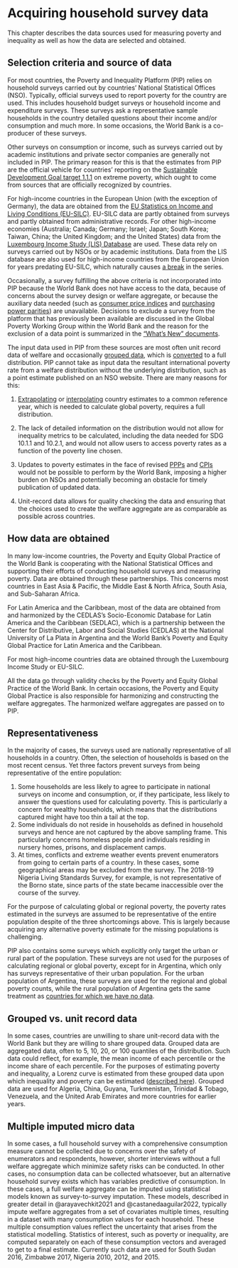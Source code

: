 # Acquiring household survey data {#acquiring}

This chapter describes the data sources used for measuring poverty and inequality as well as how the data are selected and obtained.

## Selection criteria and source of data {#selection}

For most countries, the Poverty and Inequality Platform (PIP) relies on household surveys carried out by countries' National Statistical Offices (NSO). Typically, official surveys used to report poverty for the country are used. This includes household budget surveys or household income and expenditure surveys. These surveys ask a representative sample households in the country detailed questions about their income and/or consumption and much more. In some occasions, the World Bank is a co-producer of these surveys.

Other surveys on consumption or income, such as surveys carried out by academic institutions and private sector companies are generally not included in PIP. The primary reason for this is that the estimates from PIP are the official vehicle for countries' reporting on the [Sustainable Development Goal target 1.1.1](https://sdgs.un.org/goals/goal1) on extreme poverty, which ought to come from sources that are officially recognized by countries.

For high-income countries in the European Union (with the exception of Germany), the data are obtained from the [EU Statistics on Income and Living Conditions (EU-SILC)](https://ec.europa.eu/eurostat/web/microdata/european-union-statistics-on-income-and-living-conditions). EU-SILC data are partly obtained from surveys and partly obtained from administrative records. For other high-income economies (Australia; Canada; Germany; Israel; Japan; South Korea; Taiwan, China; the United Kingdom; and the United States) data from the [Luxembourg Income Study (LIS) Database](https://www.lisdatacenter.org) are used. These data rely on surveys carried out by NSOs or by academic institutions. Data from the LIS database are also used for high-income countries from the European Union for years predating EU-SILC, which naturally causes [a break](#comparability) in the series.

Occasionally, a survey fulfilling the above criteria is not incorporated into PIP because the World Bank does not have access to the data, because of concerns about the survey design or welfare aggregate, or because the auxiliary data needed (such as [consumer price indices](#CPIs) and [purchasing power parities](#PPPs)) are unavailable. Decisions to exclude a survey from the platform that has previously been available are discussed in the Global Poverty Working Group within the World Bank and the reason for the exclusion of a data point is summarized in the ["What's New" documents](https://pip.worldbank.org/publication).

The input data used in PIP from these sources are most often unit record data of welfare and occasionally [grouped data](#grouped), which is [converted](#tgd) to a full distribution. PIP cannot take as input data the resultant international poverty rate from a welfare distribution without the underlying distribution, such as a point estimate published on an NSO website. There are many reasons for this:

1.  [Extrapolating](#extrapolations) or [interpolating](#interpolations) country estimates to a common reference year, which is needed to calculate global poverty, requires a full distribution.

2.  The lack of detailed information on the distribution would not allow for inequality metrics to be calculated, including the data needed for SDG 10.1.1 and 10.2.1, and would not allow users to access poverty rates as a function of the poverty line chosen.

3.  Updates to poverty estimates in the face of revised [PPPs](#PPPs) and [CPIs](#CPIs) would not be possible to perform by the World Bank, imposing a higher burden on NSOs and potentially becoming an obstacle for timely publication of updated data.

4.  Unit-record data allows for quality checking the data and ensuring that the choices used to create the welfare aggregate are as comparable as possible across countries.

## How data are obtained

In many low-income countries, the Poverty and Equity Global Practice of the World Bank is cooperating with the National Statistical Offices and supporting their efforts of conducting household surveys and measuring poverty. Data are obtained through these partnerships. This concerns most countries in East Asia & Pacific, the Middle East & North Africa, South Asia, and Sub-Saharan Africa.

For Latin America and the Caribbean, most of the data are obtained from and harmonized by the CEDLAS's Socio-Economic Database for Latin America and the Caribbean (SEDLAC), which is a partnership between the Center for Distributive, Labor and Social Studies (CEDLAS) at the National University of La Plata in Argentina and the World Bank's Poverty and Equity Global Practice for Latin America and the Caribbean.

For most high-income countries data are obtained through the Luxembourg Income Study or EU-SILC.

All the data go through validity checks by the Poverty and Equity Global Practice of the World Bank. In certain occasions, the Poverty and Equity Global Practice is also responsible for harmonizing and constructing the welfare aggregates. The harmonized welfare aggregates are passed on to PIP.

## Representativeness {#representativeness}

In the majority of cases, the surveys used are nationally representative of all households in a country. Often, the selection of households is based on the most recent census. Yet three factors prevent surveys from being representative of the entire population:

1.  Some households are less likely to agree to participate in national surveys on income and consumption, or, if they participate, less likely to answer the questions used for calculating poverty. This is particularly a concern for wealthy households, which means that the distributions captured might have too thin a tail at the top.
2.  Some individuals do not reside in households as defined in household surveys and hence are not captured by the above sampling frame. This particularly concerns homeless people and individuals residing in nursery homes, prisons, and displacement camps.
3.  At times, conflicts and extreme weather events prevent enumerators from going to certain parts of a country. In these cases, some geographical areas may be excluded from the survey. The 2018-19 Nigeria Living Standards Survey, for example, is not representative of the Borno state, since parts of the state became inaccessible over the course of the survey.

For the purpose of calculating global or regional poverty, the poverty rates estimated in the surveys are assumed to be representative of the entire population despite of the three shortcomings above. This is largely because acquiring any alternative poverty estimate for the missing populations is challenging.

PIP also contains some surveys which explicitly only target the urban or rural part of the population. These surveys are not used for the purposes of calculating regional or global poverty, except for in Argentina, which only has surveys representative of their urban population. For the urban population of Argentina, these surveys are used for the regional and global poverty counts, while the rural population of Argentina gets the same treatment as [countries for which we have no data](#nodata).

## Grouped vs. unit record data {#grouped}

In some cases, countries are unwilling to share unit-record data with the World Bank but they are willing to share grouped data. Grouped data are aggregated data, often to 5, 10, 20, or 100 quantiles of the distribution. Such data could reflect, for example, the mean income of each percentile or the income share of each percentile. For the purposes of estimating poverty and inequality, a Lorenz curve is estimated from these grouped data upon which inequality and poverty can be estimated ([described here](#tgd)). Grouped data are used for Algeria, China, Guyana, Turkmenistan, Trinidad & Tobago, Venezuela, and the United Arab Emirates and more countries for earlier years.

## Multiple imputed micro data {#imputed}

In some cases, a full household survey with a comprehensive consumption measure cannot be collected due to concerns over the safety of enumerators and respondents, however, shorter interviews without a full welfare aggregate which minimize safety risks can be conducted. In other cases, no consumption data can be collected whatsoever, but an alternative household survey exists which has variables predictive of consumption. In these cases, a full welfare aggregate can be imputed using statistical models known as survey-to-survey imputation. These models, described in greater detail in @arayavechkit2021 and @castanedaaguilar2022, typically impute welfare aggregates from a set of covariates multiple times, resulting in a dataset with many consumption values for each household. These multiple consumption values reflect the uncertainty that arises from the statistical modelling. Statistics of interest, such as poverty or inequality, are computed separately on each of these consumption vectors and averaged to get to a final estimate. Currently such data are used for South Sudan 2016, Zimbabwe 2017, Nigeria 2010, 2012, and 2015.
